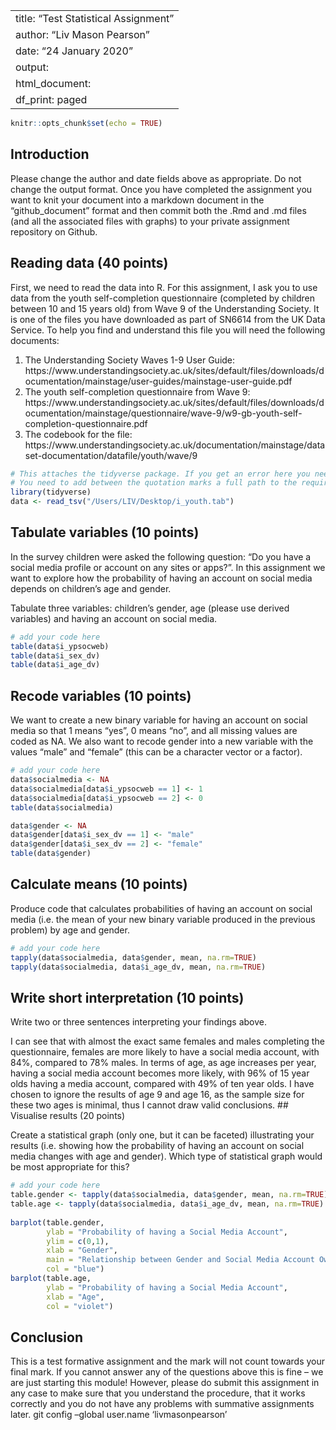 
---
title: "Test Statistical Assignment"
author: "Liv Mason Pearson"
date: "24 January 2020"
output:
  html_document:
    df_print: paged
---
  
  ```r
knitr::opts_chunk$set(echo = TRUE)
```

## Introduction

Please change the author and date fields above as appropriate. Do not change the output format. Once you have completed the assignment you want to knit your document into a markdown document in the "github_document" format and then commit both the .Rmd and .md files (and all the associated files with graphs) to your private assignment repository on Github.

## Reading data (40 points)

First, we need to read the data into R. For this assignment, I ask you to use data from the youth self-completion questionnaire (completed by children between 10 and 15 years old) from Wave 9 of the Understanding Society. It is one of the files you have downloaded as part of SN6614 from the UK Data Service. To help you find and understand this file you will need the following documents:
  
  1) The Understanding Society Waves 1-9 User Guide: https://www.understandingsociety.ac.uk/sites/default/files/downloads/documentation/mainstage/user-guides/mainstage-user-guide.pdf
2) The youth self-completion questionnaire from Wave 9: https://www.understandingsociety.ac.uk/sites/default/files/downloads/documentation/mainstage/questionnaire/wave-9/w9-gb-youth-self-completion-questionnaire.pdf
3) The codebook for the file: https://www.understandingsociety.ac.uk/documentation/mainstage/dataset-documentation/datafile/youth/wave/9


```r
# This attaches the tidyverse package. If you get an error here you need to install the package first. 
# You need to add between the quotation marks a full path to the required file on your computer.
library(tidyverse)
data <- read_tsv("/Users/LIV/Desktop/i_youth.tab")
```

## Tabulate variables (10 points)

In the survey children were asked the following question: "Do you have a social media profile or account on any sites or apps?". In this assignment we want to explore how the probability of having an account on social media depends on children's age and gender.

Tabulate three variables: children's gender, age (please use derived variables) and having an account on social media.

```r
# add your code here
table(data$i_ypsocweb)
table(data$i_sex_dv)
table(data$i_age_dv)
```

## Recode variables (10 points)

We want to create a new binary variable for having an account on social media so that 1 means "yes", 0 means "no", and all missing values are coded as NA. We also want to recode gender into a new variable with the values "male" and "female" (this can be a character vector or a factor).

```r
# add your code here
data$socialmedia <- NA
data$socialmedia[data$i_ypsocweb == 1] <- 1
data$socialmedia[data$i_ypsocweb == 2] <- 0
table(data$socialmedia)

data$gender <- NA
data$gender[data$i_sex_dv == 1] <- "male"
data$gender[data$i_sex_dv == 2] <- "female"
table(data$gender)
```

## Calculate means (10 points)

Produce code that calculates probabilities of having an account on social media (i.e. the mean of your new binary variable produced in the previous problem) by age and gender. 

```r
# add your code here
tapply(data$socialmedia, data$gender, mean, na.rm=TRUE)
tapply(data$socialmedia, data$i_age_dv, mean, na.rm=TRUE)
```

## Write short interpretation (10 points)

Write two or three sentences interpreting your findings above.

I can see that with almost the exact same females and males completing the questionnaire, females are more likely to have a social media account, with 84%, compared to 78% males. In terms of age, as age increases per year, having a social media account becomes more likely, with 96% of 15 year olds having a media account, compared with 49% of ten year olds. I have chosen to ignore the results of age 9 and age 16, as the sample size for these two ages is minimal, thus I cannot draw valid conclusions.
## Visualise results (20 points)

Create a statistical graph (only one, but it can be faceted) illustrating your results (i.e. showing how the probability of having an account on social media changes with age and gender). Which type of statistical graph would be most appropriate for this?
  
```r
# add your code here
table.gender <- tapply(data$socialmedia, data$gender, mean, na.rm=TRUE)
table.age <- tapply(data$socialmedia, data$i_age_dv, mean, na.rm=TRUE)
        
barplot(table.gender,
        ylab = "Probability of having a Social Media Account",
        ylim = c(0,1),
        xlab = "Gender",
        main = "Relationship between Gender and Social Media Account Ownership",
        col = "blue")
barplot(table.age,
        ylab = "Probability of having a Social Media Account",
        xlab = "Age",
        col = "violet")
```

## Conclusion

This is a test formative assignment and the mark will not count towards your final mark. If you cannot answer any of the questions above this is fine -- we are just starting this module! However, please do submit this assignment in any case to make sure that you understand the procedure, that it works correctly and you do not have any problems with summative assignments later.
git config --global user.name 'livmasonpearson'


